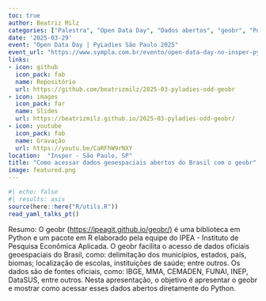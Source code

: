 ```yaml
---
toc: true
author: Beatriz Milz
categories: ["Palestra", "Open Data Day", "Dados abertos", "geobr", "Português"]
date: '2025-03-29'
event: "Open Data Day | PyLadies São Paulo 2025"
event_url: "https://www.sympla.com.br/evento/open-data-day-no-insper-pyladies-sao-paulo-2025/2848606"
links:
- icon: github
  icon_pack: fab
  name: Repositório
  url: https://github.com/beatrizmilz/2025-03-pyladies-odd-geobr
- icon: images
  icon_pack: far
  name: Slides
  url: https://beatrizmilz.github.io/2025-03-pyladies-odd-geobr/
- icon: youtube
  icon_pack: fab
  name: Gravação
  url: https://youtu.be/CaRFhW9rNXY 
location:  "Insper - São Paulo, SP"
title: "Como acessar dados geoespaciais abertos do Brasil com o geobr"
image: featured.png
---
```


```r
#| echo: false
#| results: asis
source(here::here("R/utils.R"))
read_yaml_talks_pt()
```

Resumo: O geobr (<https://ipeagit.github.io/geobr/)> é uma biblioteca em Python e um pacote em R elaborado pela equipe do IPEA - Instituto de Pesquisa Econômica Aplicada. O geobr facilita o acesso de dados oficiais geoespaciais do Brasil, como: delimitação dos municípios, estados, país, biomas; localização de escolas, instituições de saúde; entre outros. Os dados são de fontes oficiais, como: IBGE, MMA, CEMADEN, FUNAI, INEP, DataSUS, entre outros. Nesta apresentação, o objetivo é apresentar o geobr e mostrar como acessar esses dados abertos diretamente do Python.
